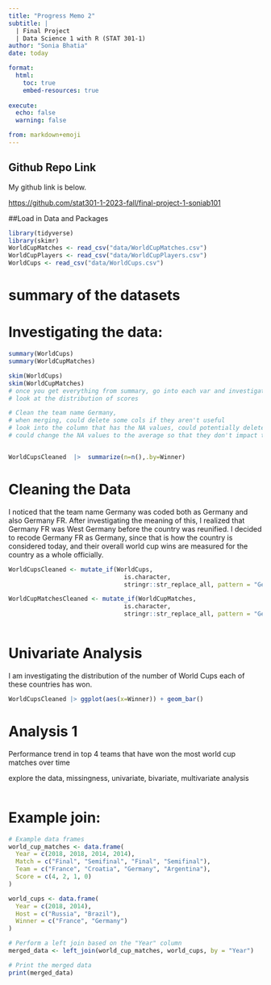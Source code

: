 ```yaml
---
title: "Progress Memo 2"
subtitle: |
  | Final Project 
  | Data Science 1 with R (STAT 301-1)
author: "Sonia Bhatia"
date: today

format:
  html:
    toc: true
    embed-resources: true
    
execute:
  echo: false
  warning: false

from: markdown+emoji 
---
```




::: {.callout-tip icon=false}

## Github Repo Link

My github link is below.

[https://github.com/stat301-1-2023-fall/final-project-1-soniab101](https://github.com/stat301-1-2023-fall/final-project-1-soniab101)

:::

##Load in Data and Packages
```r
library(tidyverse)
library(skimr)
WorldCupMatches <- read_csv("data/WorldCupMatches.csv")
WorldCupPlayers <- read_csv("data/WorldCupPlayers.csv")
WorldCups <- read_csv("data/WorldCups.csv")

```

# summary of the datasets

# Investigating the data:
```r
summary(WorldCups)
summary(WorldCupMatches)

skim(WorldCups)
skim(WorldCupMatches)
# once you get everything from summary, go into each var and investigate it
# look at the distribution of scores

# Clean the team name Germany,
# when merging, could delete some cols if they aren't useful
# look into the column that has the NA values, could potentially delete the observations with NA values or even the entire column
# could change the NA values to the average so that they don't impact the analysis


WorldCupsCleaned  |>  summarize(n=n(),.by=Winner)

```

# Cleaning the Data
I noticed that the team name Germany was coded both as Germany and also Germany FR. After investigating the meaning of this, I realized that Germany FR was West Germany before the country was reunified. I decided to recode Germany FR as Germany, since that is how the country is considered today, and their overall world cup wins are measured for the country as a whole officially. 

```r
WorldCupsCleaned <- mutate_if(WorldCups,
                                is.character,
                                stringr::str_replace_all, pattern = "Germany FR", replacement = "Germany")

WorldCupMatchesCleaned <- mutate_if(WorldCupMatches,
                                is.character,
                                stringr::str_replace_all, pattern = "Germany FR", replacement = "Germany")



```


# Univariate Analysis
I am investigating the distribution of the number of World Cups each of these countries has won.
```r
WorldCupsCleaned |> ggplot(aes(x=Winner)) + geom_bar()

```


# Analysis 1
Performance trend in top 4 teams that have won the most world cup matches over time

explore the data, missingness, univariate, bivariate, multivariate analysis

```r

```


# Example join:
```r
# Example data frames
world_cup_matches <- data.frame(
  Year = c(2018, 2018, 2014, 2014),
  Match = c("Final", "Semifinal", "Final", "Semifinal"),
  Team = c("France", "Croatia", "Germany", "Argentina"),
  Score = c(4, 2, 1, 0)
)

world_cups <- data.frame(
  Year = c(2018, 2014),
  Host = c("Russia", "Brazil"),
  Winner = c("France", "Germany")
)

# Perform a left join based on the "Year" column
merged_data <- left_join(world_cup_matches, world_cups, by = "Year")

# Print the merged data
print(merged_data)
```

